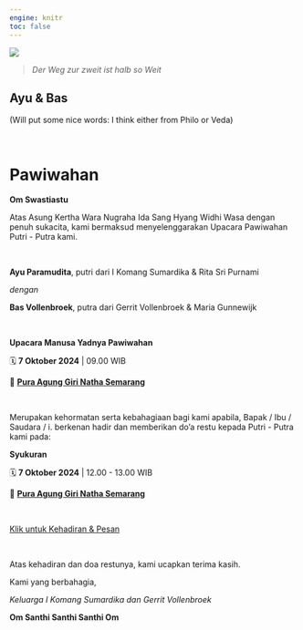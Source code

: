 ```yaml
---
engine: knitr
toc: false
---
```


::: {.justify}

![](./img/IMG_5104_art.jpg)

> _Der Weg zur zweit ist halb so Weit_

## Ayu & Bas

(Will put some nice words: I think either from Philo or Veda)

<br> 


# Pawiwahan

__Om Swastiastu__

Atas Asung Kertha Wara Nugraha Ida Sang Hyang Widhi Wasa dengan penuh sukacita, kami bermaksud menyelenggarakan Upacara Pawiwahan Putri - Putra kami.

<br> 


__Ayu Paramudita__, putri dari I Komang Sumardika & Rita Sri Purnami

_dengan_

__Bas Vollenbroek__, putra dari Gerrit Vollenbroek & Maria Gunnewijk


<br>

::: {.gray-box .justify}

__Upacara Manusa Yadnya Pawiwahan__

🗓 __7 Oktober 2024__ | 09.00 WIB

📍 __[Pura Agung Giri Natha Semarang](https://maps.app.goo.gl/d9geChkbJJ1JtB4T6)__

::: 

<br>

Merupakan kehormatan serta kebahagiaan bagi kami apabila, Bapak / Ibu / Saudara / i. berkenan hadir dan memberikan do'a restu kepada Putri - Putra kami pada:


__Syukuran__

🗓 __7 Oktober 2024__ | 12.00 - 13.00 WIB

📍 __[Pura Agung Giri Natha Semarang](https://maps.app.goo.gl/d9geChkbJJ1JtB4T6)__

<br>


<a href="https://forms.gle/VCv5T69utg9H64zN6" class="btn btn-lg btn-primary" type="button">Klik untuk Kehadiran & Pesan</a>


<br>


Atas kehadiran dan doa restunya, kami ucapkan terima kasih.

Kami yang berbahagia,

_Keluarga I Komang Sumardika dan Gerrit Vollenbroek_

__Om Santhi Santhi Santhi Om__

:::
